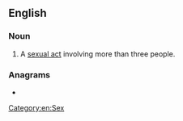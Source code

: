 ==English==

===Noun===
{{en-noun}}

# {{lb|en|rare|slang}} A [[sexual act]] involving more than three people.

===Anagrams===
* {{anagrams|en|merosome|some more}}

[[Category:en:Sex]]